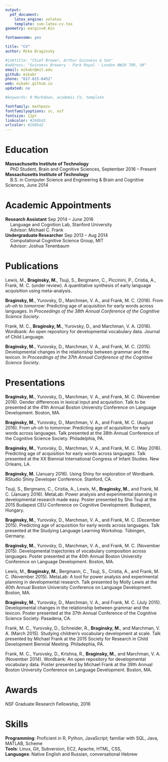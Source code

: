 ```yaml
---
output: 
  pdf_document:
    latex_engine: xelatex
    template: svm-latex-cv.tex
geometry: margin=0.8in

fontawesome: yes

title: "CV"
author: Mika Braginsky

#jobtitle: "Chief Brewer, Arthur Guinness & Son"
#address: "Guinness Brewery · Park Royal · London NW10 7RR, UK"
email: mikabr@mit.edu
github: mikabr
phone: "617-615-6452"
web: mikabr.github.io
updated: no

#keywords: R Markdown, academic CV, template

fontfamily: mathpazo
fontfamilyoptions: sc, osf
fontsize: 11pt
linkcolor: #268bd2
urlcolor: #268bd2
---
```



# Education
\hrule
\vspace{3pt}

| **Massachusetts Institute of Technology**
|     PhD Student, Brain and Cognitive Sciences, September 2016 -- Present

| **Massachusetts Institute of Technology**
|     B.S. in Computer Science and Engineering \& Brain and Cognitive Sciences, June 2014


# Academic Appointments
\hrule
\vspace{3pt}

| **Research Assistant** \hfill Sep 2014 -- June 2016
|     Language and Cognition Lab, Stanford University
|     Advisor: Michael C. Frank

| **Undergraduate Researcher** \hfill Sep 2013 -- Aug 2014
|     Computational Cognitive Science Group, MIT
|     Advisor: Joshua Tenenbaum


# Publications
\hrule
\vspace{3pt}

\setlength{\parindent}{-0.2in}
\setlength{\leftskip}{0.2in}

Lewis, M., **Braginsky, M.**, Tsuji, S., Bergmann, C., Piccinini, P., Cristia, A., Frank, M. C. (under review). A quantitative synthesis of early language acquisition using meta-analysis.

**Braginsky, M.**, Yurovsky, D., Marchman, V. A., and Frank, M. C. (2016). From *uh-oh* to *tomorrow*: Predicting age of acquisition for early words across languages. In *Proceedings of the 38th Annual Conference of the Cognitive Science Society*.

Frank, M. C., **Braginsky, M.**, Yurovsky, D., and Marchman, V. A. (2016). Wordbank: An open repository for developmental vocabulary data. Journal of Child Language.

**Braginsky, M.**, Yurovsky, D., Marchman, V. A., and Frank, M. C. (2015). Developmental changes in the relationship between grammar and the lexicon. In *Proceedings of the 37th Annual Conference of the Cognitive Science Society*.


# Presentations
\hrule
\vspace{3pt}

**Braginsky, M.**, Yurovsky, D., Marchman, V. A., and Frank, M. C. (November 2016). Gender differences in lexical input and acquisition. Talk to be presented at the 41th Annual Boston University Conference on Language Development. Boston, MA.

**Braginsky, M.**, Yurovsky, D., Marchman, V. A., and Frank, M. C. (August 2016). From *uh-oh* to *tomorrow*: Predicting age of acquisition for early words across languages. Talk presented at the 38th Annual Conference of the Cognitive Science Society. Philadelphia, PA.

**Braginsky, M.**, Yurovsky, D., Marchman, V. A., and Frank, M. C. (May 2016). Predicting age of acquisition for early words across languages. Talk presented at the XX Biennial International Congress of Infant Studies. New Orleans, LA.

**Braginsky, M.** (January 2016). Using Shiny for exploration of Wordbank. RStudio Shiny Developer Conference. Stanford, CA.

Tsuji, S., Bergmann, C., Cristia, A., Lewis, M., **Braginsky, M.**, and Frank, M. C. (January 2016). MetaLab: Power analysis and experimental planning in developmental research made easy. Poster presented by Sho Tsuji at the 2015 Budapest CEU Conference on Cognitive Development. Budapest, Hungary.

**Braginsky, M.**, Yurovsky, D., Marchman, V. A., and Frank, M. C. (December 2015). Predicting age of acquisition for early words across languages. Talk presented at the Studying Language Learning Workshop. Tübingen, Germany.

**Braginsky, M.**, Yurovsky, D., Marchman, V. A., and Frank, M. C. (November 2015). Developmental trajectories of vocabulary composition across languages. Poster presented at the 40th Annual Boston University Conference on Language Development. Boston, MA.

Lewis, M., **Braginsky, M.**, Bergmann, C., Tsuji, S., Cristia, A., and Frank, M. C. (November 2015). MetaLab: A tool for power analysis and experimental planning in developmental research. Talk presented by Molly Lewis at the 40th Annual Boston University Conference on Language Development. Boston, MA.

**Braginsky, M.**, Yurovsky, D., Marchman, V. A., and Frank, M. C. (July 2015). Developmental changes in the relationship between grammar and the lexicon. Poster presented at the 37th Annual Conference of the Cognitive Science Society. Pasadena, CA.

Frank, M. C., Yurovsky, D., Schneider, R., **Braginsky, M.**, and Marchman, V. A. (March 2015). Studying children's vocabulary development at scale. Talk presented by Michael Frank at the 2015 Society for Research in Child Development Biennial Meeting. Philadephia, PA.

Frank, M. C., Yurovsky, D., Krishna, R., **Braginsky, M.**, and Marchman, V. A. (November 2014). Wordbank: An open repository for developmental vocabulary data. Poster presented by Michael Frank at the 39th Annual Boston University Conference on Language Development. Boston, MA.

\setlength{\parindent}{0in}
\setlength{\leftskip}{0in}


# Awards
\hrule
\vspace{3pt}

NSF Graduate Research Fellowship, 2016

# Skills
\hrule
\vspace{3pt}

| **Programming**: Proficient in R, Python, JavaScript; familiar with SQL, Java, MATLAB, Scheme
| **Tools**: Linux, Git, Subversion, EC2, Apache, HTML, CSS, \LaTeX
| **Languages**: Native English and Russian, conversational Hebrew
